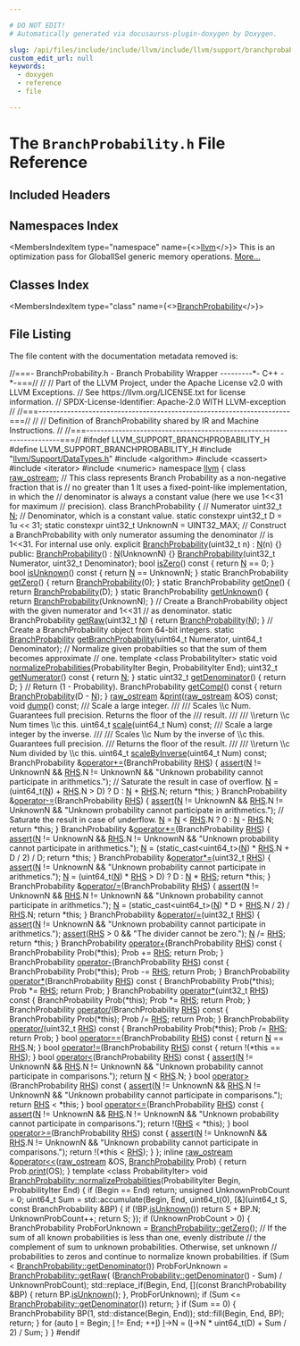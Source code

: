 ```yaml
---

# DO NOT EDIT!
# Automatically generated via docusaurus-plugin-doxygen by Doxygen.

slug: /api/files/include/include/llvm/include/llvm/support/branchprobability-h
custom_edit_url: null
keywords:
  - doxygen
  - reference
  - file

---
```





# The `BranchProbability.h` File Reference

<DoxygenPage pluginConfig={pluginConfig}>



## Included Headers

<IncludesList>
<IncludesListItem
  filePath="llvm/Support/DataTypes.h"
  permalink="/docs/api/files/include/include/llvm/include/llvm/support/datatypes-h"
  isLocal="true" />
<IncludesListItem
  filePath="algorithm"
  permalink=""
  isLocal="false" />
<IncludesListItem
  filePath="cassert"
  permalink=""
  isLocal="false" />
<IncludesListItem
  filePath="iterator"
  permalink=""
  isLocal="false" />
<IncludesListItem
  filePath="numeric"
  permalink=""
  isLocal="false" />
</IncludesList>

## Namespaces Index

<MembersIndex>

<MembersIndexItem
  type="namespace"
  name={<><a href="/docs/api/namespaces/llvm">llvm</a></>}>
This is an optimization pass for GlobalISel generic memory operations. <a href="/docs/api/namespaces/llvm/#details">More...</a>
</MembersIndexItem>

</MembersIndex>

## Classes Index

<MembersIndex>

<MembersIndexItem
  type="class"
  name={<><a href="/docs/api/classes/llvm/branchprobability">BranchProbability</a></>}>
</MembersIndexItem>

</MembersIndex>


## File Listing

The file content with the documentation metadata removed is:

<ProgramListing>

<Link id="l00001" /><CodeLine lineNumber="1"><span class="doxyHighlightComment">//===- BranchProbability.h - Branch Probability Wrapper ---------&#42;- C++ -&#42;-===//</span></CodeLine>
<Link id="l00002" /><CodeLine lineNumber="2"><span class="doxyHighlightComment">//</span></CodeLine>
<Link id="l00003" /><CodeLine lineNumber="3"><span class="doxyHighlightComment">// Part of the LLVM Project, under the Apache License v2.0 with LLVM Exceptions.</span></CodeLine>
<Link id="l00004" /><CodeLine lineNumber="4"><span class="doxyHighlightComment">// See https://llvm.org/LICENSE.txt for license information.</span></CodeLine>
<Link id="l00005" /><CodeLine lineNumber="5"><span class="doxyHighlightComment">// SPDX-License-Identifier: Apache-2.0 WITH LLVM-exception</span></CodeLine>
<Link id="l00006" /><CodeLine lineNumber="6"><span class="doxyHighlightComment">//</span></CodeLine>
<Link id="l00007" /><CodeLine lineNumber="7"><span class="doxyHighlightComment">//===----------------------------------------------------------------------===//</span></CodeLine>
<Link id="l00008" /><CodeLine lineNumber="8"><span class="doxyHighlightComment">//</span></CodeLine>
<Link id="l00009" /><CodeLine lineNumber="9"><span class="doxyHighlightComment">// Definition of BranchProbability shared by IR and Machine Instructions.</span></CodeLine>
<Link id="l00010" /><CodeLine lineNumber="10"><span class="doxyHighlightComment">//</span></CodeLine>
<Link id="l00011" /><CodeLine lineNumber="11"><span class="doxyHighlightComment">//===----------------------------------------------------------------------===//</span></CodeLine>
<Link id="l00012" /><CodeLine lineNumber="12"></CodeLine>
<Link id="l00013" /><CodeLine lineNumber="13"><span class="doxyHighlightPreprocessor">#ifndef LLVM&#95;SUPPORT&#95;BRANCHPROBABILITY&#95;H</span></CodeLine>
<Link id="l00014" /><CodeLine lineNumber="14"><span class="doxyHighlightPreprocessor">#define LLVM&#95;SUPPORT&#95;BRANCHPROBABILITY&#95;H</span></CodeLine>
<Link id="l00015" /><CodeLine lineNumber="15"></CodeLine>
<Link id="l00016" /><CodeLine lineNumber="16"><span class="doxyHighlightPreprocessor">#include &quot;<a href="/docs/api/files/include/include/llvm/include/llvm/support/datatypes-h">llvm/Support/DataTypes.h</a>&quot;</span></CodeLine>
<Link id="l00017" /><CodeLine lineNumber="17"><span class="doxyHighlightPreprocessor">#include &lt;algorithm&gt;</span></CodeLine>
<Link id="l00018" /><CodeLine lineNumber="18"><span class="doxyHighlightPreprocessor">#include &lt;cassert&gt;</span></CodeLine>
<Link id="l00019" /><CodeLine lineNumber="19"><span class="doxyHighlightPreprocessor">#include &lt;iterator&gt;</span></CodeLine>
<Link id="l00020" /><CodeLine lineNumber="20"><span class="doxyHighlightPreprocessor">#include &lt;numeric&gt;</span></CodeLine>
<Link id="l00021" /><CodeLine lineNumber="21"></CodeLine>
<Link id="l00022" /><CodeLine lineNumber="22"><span class="doxyHighlightKeyword">namespace </span><span class="doxyHighlight"><a href="/docs/api/namespaces/llvm">llvm</a> &#123;</span></CodeLine>
<Link id="l00023" /><CodeLine lineNumber="23"></CodeLine>
<Link id="l00024" /><CodeLine lineNumber="24"><span class="doxyHighlightKeyword">class </span><span class="doxyHighlight"><a href="/docs/api/classes/llvm/raw-ostream">raw&#95;ostream</a>;</span></CodeLine>
<Link id="l00025" /><CodeLine lineNumber="25"></CodeLine>
<Link id="l00026" /><CodeLine lineNumber="26"><span class="doxyHighlightComment">// This class represents Branch Probability as a non-negative fraction that is</span></CodeLine>
<Link id="l00027" /><CodeLine lineNumber="27"><span class="doxyHighlightComment">// no greater than 1 It uses a fixed-point-like implementation, in which the</span></CodeLine>
<Link id="l00028" /><CodeLine lineNumber="28"><span class="doxyHighlightComment">// denominator is always a constant value (here we use 1&lt;&lt;31 for maximum</span></CodeLine>
<Link id="l00029" /><CodeLine lineNumber="29"><span class="doxyHighlightComment">// precision).</span></CodeLine>
<Link id="l00030" /><CodeLine lineNumber="30" lineLink="/docs/api/classes/llvm/branchprobability"><span class="doxyHighlightKeyword">class </span><span class="doxyHighlight">BranchProbability &#123;</span></CodeLine>
<Link id="l00031" /><CodeLine lineNumber="31"><span class="doxyHighlight">  </span><span class="doxyHighlightComment">// Numerator</span></CodeLine>
<Link id="l00032" /><CodeLine lineNumber="32"><span class="doxyHighlight">  uint32&#95;t <a href="/docs/api/files/lib/lib/support/regcomp-c/#a0240ac851181b84ac374872dc5434ee4">N</a>;</span></CodeLine>
<Link id="l00033" /><CodeLine lineNumber="33"></CodeLine>
<Link id="l00034" /><CodeLine lineNumber="34"><span class="doxyHighlight">  </span><span class="doxyHighlightComment">// Denominator, which is a constant value.</span></CodeLine>
<Link id="l00035" /><CodeLine lineNumber="35"><span class="doxyHighlight">  </span><span class="doxyHighlightKeyword">static</span><span class="doxyHighlight"> </span><span class="doxyHighlightKeyword">constexpr</span><span class="doxyHighlight"> uint32&#95;t D = 1u &lt;&lt; 31;</span></CodeLine>
<Link id="l00036" /><CodeLine lineNumber="36"><span class="doxyHighlight">  </span><span class="doxyHighlightKeyword">static</span><span class="doxyHighlight"> </span><span class="doxyHighlightKeyword">constexpr</span><span class="doxyHighlight"> uint32&#95;t UnknownN = UINT32&#95;MAX;</span></CodeLine>
<Link id="l00037" /><CodeLine lineNumber="37"></CodeLine>
<Link id="l00038" /><CodeLine lineNumber="38"><span class="doxyHighlight">  </span><span class="doxyHighlightComment">// Construct a BranchProbability with only numerator assuming the denominator</span></CodeLine>
<Link id="l00039" /><CodeLine lineNumber="39"><span class="doxyHighlight">  </span><span class="doxyHighlightComment">// is 1&lt;&lt;31. For internal use only.</span></CodeLine>
<Link id="l00040" /><CodeLine lineNumber="40"><span class="doxyHighlight">  </span><span class="doxyHighlightKeyword">explicit</span><span class="doxyHighlight"> <a href="/docs/api/classes/llvm/branchprobability/#a9f95570835c021da093ddad5204192ca">BranchProbability</a>(uint32&#95;t n) : <a href="/docs/api/files/lib/lib/support/regcomp-c/#a0240ac851181b84ac374872dc5434ee4">N</a>(n) &#123;&#125;</span></CodeLine>
<Link id="l00041" /><CodeLine lineNumber="41"></CodeLine>
<Link id="l00042" /><CodeLine lineNumber="42"><span class="doxyHighlightKeyword">public</span><span class="doxyHighlight">:</span></CodeLine>
<Link id="l00043" /><CodeLine lineNumber="43" lineLink="/docs/api/classes/llvm/branchprobability/#a9f95570835c021da093ddad5204192ca"><span class="doxyHighlight">  <a href="/docs/api/classes/llvm/branchprobability/#a9f95570835c021da093ddad5204192ca">BranchProbability</a>() : <a href="/docs/api/files/lib/lib/support/regcomp-c/#a0240ac851181b84ac374872dc5434ee4">N</a>(UnknownN) &#123;&#125;</span></CodeLine>
<Link id="l00044" /><CodeLine lineNumber="44"><span class="doxyHighlight">  <a href="/docs/api/classes/llvm/branchprobability/#a9f95570835c021da093ddad5204192ca">BranchProbability</a>(uint32&#95;t Numerator, uint32&#95;t Denominator);</span></CodeLine>
<Link id="l00045" /><CodeLine lineNumber="45"></CodeLine>
<Link id="l00046" /><CodeLine lineNumber="46" lineLink="/docs/api/classes/llvm/branchprobability/#a6abbd0248d2ceaacdc70448659c0c2f4"><span class="doxyHighlight">  </span><span class="doxyHighlightKeywordType">bool</span><span class="doxyHighlight"> <a href="/docs/api/classes/llvm/branchprobability/#a6abbd0248d2ceaacdc70448659c0c2f4">isZero</a>()</span><span class="doxyHighlightKeyword"> const </span><span class="doxyHighlight">&#123; </span><span class="doxyHighlightKeywordFlow">return</span><span class="doxyHighlight"> <a href="/docs/api/files/lib/lib/support/regcomp-c/#a0240ac851181b84ac374872dc5434ee4">N</a> == 0; &#125;</span></CodeLine>
<Link id="l00047" /><CodeLine lineNumber="47" lineLink="/docs/api/classes/llvm/branchprobability/#a7f41716b68c197b7cd7582d7a66201a3"><span class="doxyHighlight">  </span><span class="doxyHighlightKeywordType">bool</span><span class="doxyHighlight"> <a href="/docs/api/classes/llvm/branchprobability/#a7f41716b68c197b7cd7582d7a66201a3">isUnknown</a>()</span><span class="doxyHighlightKeyword"> const </span><span class="doxyHighlight">&#123; </span><span class="doxyHighlightKeywordFlow">return</span><span class="doxyHighlight"> <a href="/docs/api/files/lib/lib/support/regcomp-c/#a0240ac851181b84ac374872dc5434ee4">N</a> == UnknownN; &#125;</span></CodeLine>
<Link id="l00048" /><CodeLine lineNumber="48"></CodeLine>
<Link id="l00049" /><CodeLine lineNumber="49" lineLink="/docs/api/classes/llvm/branchprobability/#afd00958cba7080048a84cccfcef55d71"><span class="doxyHighlight">  </span><span class="doxyHighlightKeyword">static</span><span class="doxyHighlight"> BranchProbability <a href="/docs/api/classes/llvm/branchprobability/#afd00958cba7080048a84cccfcef55d71">getZero</a>() &#123; </span><span class="doxyHighlightKeywordFlow">return</span><span class="doxyHighlight"> <a href="/docs/api/classes/llvm/branchprobability/#a9f95570835c021da093ddad5204192ca">BranchProbability</a>(0); &#125;</span></CodeLine>
<Link id="l00050" /><CodeLine lineNumber="50" lineLink="/docs/api/classes/llvm/branchprobability/#a56e1b2d1999aadf4c513caee1ce5275b"><span class="doxyHighlight">  </span><span class="doxyHighlightKeyword">static</span><span class="doxyHighlight"> BranchProbability <a href="/docs/api/classes/llvm/branchprobability/#a56e1b2d1999aadf4c513caee1ce5275b">getOne</a>() &#123; </span><span class="doxyHighlightKeywordFlow">return</span><span class="doxyHighlight"> <a href="/docs/api/classes/llvm/branchprobability/#a9f95570835c021da093ddad5204192ca">BranchProbability</a>(D); &#125;</span></CodeLine>
<Link id="l00051" /><CodeLine lineNumber="51" lineLink="/docs/api/classes/llvm/branchprobability/#a76e4454abb329dee28e8f525ddd1a210"><span class="doxyHighlight">  </span><span class="doxyHighlightKeyword">static</span><span class="doxyHighlight"> BranchProbability <a href="/docs/api/classes/llvm/branchprobability/#a76e4454abb329dee28e8f525ddd1a210">getUnknown</a>() &#123; </span><span class="doxyHighlightKeywordFlow">return</span><span class="doxyHighlight"> <a href="/docs/api/classes/llvm/branchprobability/#a9f95570835c021da093ddad5204192ca">BranchProbability</a>(UnknownN); &#125;</span></CodeLine>
<Link id="l00052" /><CodeLine lineNumber="52"><span class="doxyHighlight">  </span><span class="doxyHighlightComment">// Create a BranchProbability object with the given numerator and 1&lt;&lt;31</span></CodeLine>
<Link id="l00053" /><CodeLine lineNumber="53"><span class="doxyHighlight">  </span><span class="doxyHighlightComment">// as denominator.</span></CodeLine>
<Link id="l00054" /><CodeLine lineNumber="54" lineLink="/docs/api/classes/llvm/branchprobability/#a286629cb3167717b736d06f88c8f4817"><span class="doxyHighlight">  </span><span class="doxyHighlightKeyword">static</span><span class="doxyHighlight"> BranchProbability <a href="/docs/api/classes/llvm/branchprobability/#a286629cb3167717b736d06f88c8f4817">getRaw</a>(uint32&#95;t <a href="/docs/api/files/lib/lib/support/regcomp-c/#a0240ac851181b84ac374872dc5434ee4">N</a>) &#123; </span><span class="doxyHighlightKeywordFlow">return</span><span class="doxyHighlight"> <a href="/docs/api/classes/llvm/branchprobability/#a9f95570835c021da093ddad5204192ca">BranchProbability</a>(<a href="/docs/api/files/lib/lib/support/regcomp-c/#a0240ac851181b84ac374872dc5434ee4">N</a>); &#125;</span></CodeLine>
<Link id="l00055" /><CodeLine lineNumber="55"><span class="doxyHighlight">  </span><span class="doxyHighlightComment">// Create a BranchProbability object from 64-bit integers.</span></CodeLine>
<Link id="l00056" /><CodeLine lineNumber="56"><span class="doxyHighlight">  </span><span class="doxyHighlightKeyword">static</span><span class="doxyHighlight"> <a href="/docs/api/classes/llvm/branchprobability">BranchProbability</a> <a href="/docs/api/classes/llvm/branchprobability/#a0333345669e75a54c7de3d5fe0f6e746">getBranchProbability</a>(uint64&#95;t Numerator,</span></CodeLine>
<Link id="l00057" /><CodeLine lineNumber="57"><span class="doxyHighlight">                                                uint64&#95;t Denominator);</span></CodeLine>
<Link id="l00058" /><CodeLine lineNumber="58"></CodeLine>
<Link id="l00059" /><CodeLine lineNumber="59"><span class="doxyHighlight">  </span><span class="doxyHighlightComment">// Normalize given probabilties so that the sum of them becomes approximate</span></CodeLine>
<Link id="l00060" /><CodeLine lineNumber="60"><span class="doxyHighlight">  </span><span class="doxyHighlightComment">// one.</span></CodeLine>
<Link id="l00061" /><CodeLine lineNumber="61"><span class="doxyHighlight">  </span><span class="doxyHighlightKeyword">template</span><span class="doxyHighlight"> &lt;</span><span class="doxyHighlightKeyword">class</span><span class="doxyHighlight"> ProbabilityIter&gt;</span></CodeLine>
<Link id="l00062" /><CodeLine lineNumber="62"><span class="doxyHighlight">  </span><span class="doxyHighlightKeyword">static</span><span class="doxyHighlight"> </span><span class="doxyHighlightKeywordType">void</span><span class="doxyHighlight"> <a href="/docs/api/classes/llvm/branchprobability/#afff2bab6bb7f206bbacad5dd589a6186">normalizeProbabilities</a>(ProbabilityIter Begin,</span></CodeLine>
<Link id="l00063" /><CodeLine lineNumber="63"><span class="doxyHighlight">                                     ProbabilityIter End);</span></CodeLine>
<Link id="l00064" /><CodeLine lineNumber="64"></CodeLine>
<Link id="l00065" /><CodeLine lineNumber="65" lineLink="/docs/api/classes/llvm/branchprobability/#a7be5759bf75c903d1695fa97eca6f139"><span class="doxyHighlight">  uint32&#95;t <a href="/docs/api/classes/llvm/branchprobability/#a7be5759bf75c903d1695fa97eca6f139">getNumerator</a>()</span><span class="doxyHighlightKeyword"> const </span><span class="doxyHighlight">&#123; </span><span class="doxyHighlightKeywordFlow">return</span><span class="doxyHighlight"> <a href="/docs/api/files/lib/lib/support/regcomp-c/#a0240ac851181b84ac374872dc5434ee4">N</a>; &#125;</span></CodeLine>
<Link id="l00066" /><CodeLine lineNumber="66" lineLink="/docs/api/classes/llvm/branchprobability/#a19c752227e02f7cb26fb47fdb36dc349"><span class="doxyHighlight">  </span><span class="doxyHighlightKeyword">static</span><span class="doxyHighlight"> uint32&#95;t <a href="/docs/api/classes/llvm/branchprobability/#a19c752227e02f7cb26fb47fdb36dc349">getDenominator</a>() &#123; </span><span class="doxyHighlightKeywordFlow">return</span><span class="doxyHighlight"> D; &#125;</span></CodeLine>
<Link id="l00067" /><CodeLine lineNumber="67"></CodeLine>
<Link id="l00068" /><CodeLine lineNumber="68"><span class="doxyHighlight">  </span><span class="doxyHighlightComment">// Return (1 - Probability).</span></CodeLine>
<Link id="l00069" /><CodeLine lineNumber="69" lineLink="/docs/api/classes/llvm/branchprobability/#aaee6034264d5d0782e5d1489360730d9"><span class="doxyHighlight">  BranchProbability <a href="/docs/api/classes/llvm/branchprobability/#aaee6034264d5d0782e5d1489360730d9">getCompl</a>()</span><span class="doxyHighlightKeyword"> const </span><span class="doxyHighlight">&#123; </span><span class="doxyHighlightKeywordFlow">return</span><span class="doxyHighlight"> <a href="/docs/api/classes/llvm/branchprobability/#a9f95570835c021da093ddad5204192ca">BranchProbability</a>(D - <a href="/docs/api/files/lib/lib/support/regcomp-c/#a0240ac851181b84ac374872dc5434ee4">N</a>); &#125;</span></CodeLine>
<Link id="l00070" /><CodeLine lineNumber="70"></CodeLine>
<Link id="l00071" /><CodeLine lineNumber="71"><span class="doxyHighlight">  <a href="/docs/api/classes/llvm/raw-ostream">raw&#95;ostream</a> &amp;<a href="/docs/api/classes/llvm/branchprobability/#a573e850da9a3c2a2ee7ef1224ad717c2">print</a>(<a href="/docs/api/classes/llvm/raw-ostream">raw&#95;ostream</a> &amp;OS) </span><span class="doxyHighlightKeyword">const</span><span class="doxyHighlight">;</span></CodeLine>
<Link id="l00072" /><CodeLine lineNumber="72"></CodeLine>
<Link id="l00073" /><CodeLine lineNumber="73"><span class="doxyHighlight">  </span><span class="doxyHighlightKeywordType">void</span><span class="doxyHighlight"> <a href="/docs/api/classes/llvm/branchprobability/#a00519c57242e5e3b84f82ffc21c7f75a">dump</a>() </span><span class="doxyHighlightKeyword">const</span><span class="doxyHighlight">;</span></CodeLine>
<Link id="l00074" /><CodeLine lineNumber="74"></CodeLine>
<Link id="l00075" /><CodeLine lineNumber="75"><span class="doxyHighlightComment">  /// Scale a large integer.</span></CodeLine>
<Link id="l00076" /><CodeLine lineNumber="76"><span class="doxyHighlightComment">  ///</span></CodeLine>
<Link id="l00077" /><CodeLine lineNumber="77"><span class="doxyHighlightComment">  /// Scales \\c Num.  Guarantees full precision.  Returns the floor of the</span></CodeLine>
<Link id="l00078" /><CodeLine lineNumber="78"><span class="doxyHighlightComment">  /// result.</span></CodeLine>
<Link id="l00079" /><CodeLine lineNumber="79"><span class="doxyHighlightComment">  ///</span></CodeLine>
<Link id="l00080" /><CodeLine lineNumber="80"><span class="doxyHighlightComment">  /// \\return \\c Num times \\c this.</span></CodeLine>
<Link id="l00081" /><CodeLine lineNumber="81"><span class="doxyHighlight">  uint64&#95;t <a href="/docs/api/classes/llvm/branchprobability/#a9ccfc22b308af94572ad6843ecc21055">scale</a>(uint64&#95;t Num) </span><span class="doxyHighlightKeyword">const</span><span class="doxyHighlight">;</span></CodeLine>
<Link id="l00082" /><CodeLine lineNumber="82"></CodeLine>
<Link id="l00083" /><CodeLine lineNumber="83"><span class="doxyHighlightComment">  /// Scale a large integer by the inverse.</span></CodeLine>
<Link id="l00084" /><CodeLine lineNumber="84"><span class="doxyHighlightComment">  ///</span></CodeLine>
<Link id="l00085" /><CodeLine lineNumber="85"><span class="doxyHighlightComment">  /// Scales \\c Num by the inverse of \\c this.  Guarantees full precision.</span></CodeLine>
<Link id="l00086" /><CodeLine lineNumber="86"><span class="doxyHighlightComment">  /// Returns the floor of the result.</span></CodeLine>
<Link id="l00087" /><CodeLine lineNumber="87"><span class="doxyHighlightComment">  ///</span></CodeLine>
<Link id="l00088" /><CodeLine lineNumber="88"><span class="doxyHighlightComment">  /// \\return \\c Num divided by \\c this.</span></CodeLine>
<Link id="l00089" /><CodeLine lineNumber="89"><span class="doxyHighlight">  uint64&#95;t <a href="/docs/api/classes/llvm/branchprobability/#a654bfa34e440912fecad8a6bd989d992">scaleByInverse</a>(uint64&#95;t Num) </span><span class="doxyHighlightKeyword">const</span><span class="doxyHighlight">;</span></CodeLine>
<Link id="l00090" /><CodeLine lineNumber="90"></CodeLine>
<Link id="l00091" /><CodeLine lineNumber="91" lineLink="/docs/api/classes/llvm/branchprobability/#ab6e1a82b39c103faeced84dc3de736f6"><span class="doxyHighlight">  BranchProbability &amp;<a href="/docs/api/classes/llvm/branchprobability/#ab6e1a82b39c103faeced84dc3de736f6">operator+=</a>(BranchProbability <a href="/docs/api/files/lib/lib/target/lib/target/x86/x86partialreduction-cpp/#a87b8bfbbe9d8f7146d7f20a5fb42efd0">RHS</a>) &#123;</span></CodeLine>
<Link id="l00092" /><CodeLine lineNumber="92"><span class="doxyHighlight">    <a href="/docs/api/files/lib/lib/target/lib/target/amdgpu/silowercontrolflow-cpp/#a4868c5d81c5ccc98c47aeab6244346a0">assert</a>(<a href="/docs/api/files/lib/lib/support/regcomp-c/#a0240ac851181b84ac374872dc5434ee4">N</a> != UnknownN &amp;&amp; <a href="/docs/api/files/lib/lib/target/lib/target/x86/x86partialreduction-cpp/#a87b8bfbbe9d8f7146d7f20a5fb42efd0">RHS</a>.N != UnknownN &amp;&amp;</span></CodeLine>
<Link id="l00093" /><CodeLine lineNumber="93"><span class="doxyHighlight">           </span><span class="doxyHighlightStringLiteral">&quot;Unknown probability cannot participate in arithmetics.&quot;</span><span class="doxyHighlight">);</span></CodeLine>
<Link id="l00094" /><CodeLine lineNumber="94"><span class="doxyHighlight">    </span><span class="doxyHighlightComment">// Saturate the result in case of overflow.</span></CodeLine>
<Link id="l00095" /><CodeLine lineNumber="95"><span class="doxyHighlight">    <a href="/docs/api/files/lib/lib/support/regcomp-c/#a0240ac851181b84ac374872dc5434ee4">N</a> = (uint64&#95;t(<a href="/docs/api/files/lib/lib/support/regcomp-c/#a0240ac851181b84ac374872dc5434ee4">N</a>) + <a href="/docs/api/files/lib/lib/target/lib/target/x86/x86partialreduction-cpp/#a87b8bfbbe9d8f7146d7f20a5fb42efd0">RHS</a>.N &gt; D) ? D : <a href="/docs/api/files/lib/lib/support/regcomp-c/#a0240ac851181b84ac374872dc5434ee4">N</a> + <a href="/docs/api/files/lib/lib/target/lib/target/x86/x86partialreduction-cpp/#a87b8bfbbe9d8f7146d7f20a5fb42efd0">RHS</a>.N;</span></CodeLine>
<Link id="l00096" /><CodeLine lineNumber="96"><span class="doxyHighlight">    </span><span class="doxyHighlightKeywordFlow">return</span><span class="doxyHighlight"> &#42;</span><span class="doxyHighlightKeyword">this</span><span class="doxyHighlight">;</span></CodeLine>
<Link id="l00097" /><CodeLine lineNumber="97"><span class="doxyHighlight">  &#125;</span></CodeLine>
<Link id="l00098" /><CodeLine lineNumber="98"></CodeLine>
<Link id="l00099" /><CodeLine lineNumber="99" lineLink="/docs/api/classes/llvm/branchprobability/#a1463e0c8643f481d2c8158c0ace96cdf"><span class="doxyHighlight">  BranchProbability &amp;<a href="/docs/api/classes/llvm/branchprobability/#a1463e0c8643f481d2c8158c0ace96cdf">operator-=</a>(BranchProbability <a href="/docs/api/files/lib/lib/target/lib/target/x86/x86partialreduction-cpp/#a87b8bfbbe9d8f7146d7f20a5fb42efd0">RHS</a>) &#123;</span></CodeLine>
<Link id="l00100" /><CodeLine lineNumber="100"><span class="doxyHighlight">    <a href="/docs/api/files/lib/lib/target/lib/target/amdgpu/silowercontrolflow-cpp/#a4868c5d81c5ccc98c47aeab6244346a0">assert</a>(<a href="/docs/api/files/lib/lib/support/regcomp-c/#a0240ac851181b84ac374872dc5434ee4">N</a> != UnknownN &amp;&amp; <a href="/docs/api/files/lib/lib/target/lib/target/x86/x86partialreduction-cpp/#a87b8bfbbe9d8f7146d7f20a5fb42efd0">RHS</a>.N != UnknownN &amp;&amp;</span></CodeLine>
<Link id="l00101" /><CodeLine lineNumber="101"><span class="doxyHighlight">           </span><span class="doxyHighlightStringLiteral">&quot;Unknown probability cannot participate in arithmetics.&quot;</span><span class="doxyHighlight">);</span></CodeLine>
<Link id="l00102" /><CodeLine lineNumber="102"><span class="doxyHighlight">    </span><span class="doxyHighlightComment">// Saturate the result in case of underflow.</span></CodeLine>
<Link id="l00103" /><CodeLine lineNumber="103"><span class="doxyHighlight">    <a href="/docs/api/files/lib/lib/support/regcomp-c/#a0240ac851181b84ac374872dc5434ee4">N</a> = <a href="/docs/api/files/lib/lib/support/regcomp-c/#a0240ac851181b84ac374872dc5434ee4">N</a> &lt; <a href="/docs/api/files/lib/lib/target/lib/target/x86/x86partialreduction-cpp/#a87b8bfbbe9d8f7146d7f20a5fb42efd0">RHS</a>.N ? 0 : <a href="/docs/api/files/lib/lib/support/regcomp-c/#a0240ac851181b84ac374872dc5434ee4">N</a> - <a href="/docs/api/files/lib/lib/target/lib/target/x86/x86partialreduction-cpp/#a87b8bfbbe9d8f7146d7f20a5fb42efd0">RHS</a>.N;</span></CodeLine>
<Link id="l00104" /><CodeLine lineNumber="104"><span class="doxyHighlight">    </span><span class="doxyHighlightKeywordFlow">return</span><span class="doxyHighlight"> &#42;</span><span class="doxyHighlightKeyword">this</span><span class="doxyHighlight">;</span></CodeLine>
<Link id="l00105" /><CodeLine lineNumber="105"><span class="doxyHighlight">  &#125;</span></CodeLine>
<Link id="l00106" /><CodeLine lineNumber="106"></CodeLine>
<Link id="l00107" /><CodeLine lineNumber="107" lineLink="/docs/api/classes/llvm/branchprobability/#a5f8bee392d69abd18bac99867a570e8b"><span class="doxyHighlight">  BranchProbability &amp;<a href="/docs/api/classes/llvm/branchprobability/#a5f8bee392d69abd18bac99867a570e8b">operator&#42;=</a>(BranchProbability <a href="/docs/api/files/lib/lib/target/lib/target/x86/x86partialreduction-cpp/#a87b8bfbbe9d8f7146d7f20a5fb42efd0">RHS</a>) &#123;</span></CodeLine>
<Link id="l00108" /><CodeLine lineNumber="108"><span class="doxyHighlight">    <a href="/docs/api/files/lib/lib/target/lib/target/amdgpu/silowercontrolflow-cpp/#a4868c5d81c5ccc98c47aeab6244346a0">assert</a>(<a href="/docs/api/files/lib/lib/support/regcomp-c/#a0240ac851181b84ac374872dc5434ee4">N</a> != UnknownN &amp;&amp; <a href="/docs/api/files/lib/lib/target/lib/target/x86/x86partialreduction-cpp/#a87b8bfbbe9d8f7146d7f20a5fb42efd0">RHS</a>.N != UnknownN &amp;&amp;</span></CodeLine>
<Link id="l00109" /><CodeLine lineNumber="109"><span class="doxyHighlight">           </span><span class="doxyHighlightStringLiteral">&quot;Unknown probability cannot participate in arithmetics.&quot;</span><span class="doxyHighlight">);</span></CodeLine>
<Link id="l00110" /><CodeLine lineNumber="110"><span class="doxyHighlight">    <a href="/docs/api/files/lib/lib/support/regcomp-c/#a0240ac851181b84ac374872dc5434ee4">N</a> = (</span><span class="doxyHighlightKeyword">static&#95;cast&lt;</span><span class="doxyHighlight">uint64&#95;t</span><span class="doxyHighlightKeyword">&gt;</span><span class="doxyHighlight">(<a href="/docs/api/files/lib/lib/support/regcomp-c/#a0240ac851181b84ac374872dc5434ee4">N</a>) &#42; <a href="/docs/api/files/lib/lib/target/lib/target/x86/x86partialreduction-cpp/#a87b8bfbbe9d8f7146d7f20a5fb42efd0">RHS</a>.N + D / 2) / D;</span></CodeLine>
<Link id="l00111" /><CodeLine lineNumber="111"><span class="doxyHighlight">    </span><span class="doxyHighlightKeywordFlow">return</span><span class="doxyHighlight"> &#42;</span><span class="doxyHighlightKeyword">this</span><span class="doxyHighlight">;</span></CodeLine>
<Link id="l00112" /><CodeLine lineNumber="112"><span class="doxyHighlight">  &#125;</span></CodeLine>
<Link id="l00113" /><CodeLine lineNumber="113"></CodeLine>
<Link id="l00114" /><CodeLine lineNumber="114" lineLink="/docs/api/classes/llvm/branchprobability/#aa60ef7cf50b201231701c122be931c67"><span class="doxyHighlight">  BranchProbability &amp;<a href="/docs/api/classes/llvm/branchprobability/#aa60ef7cf50b201231701c122be931c67">operator&#42;=</a>(uint32&#95;t <a href="/docs/api/files/lib/lib/target/lib/target/x86/x86partialreduction-cpp/#a87b8bfbbe9d8f7146d7f20a5fb42efd0">RHS</a>) &#123;</span></CodeLine>
<Link id="l00115" /><CodeLine lineNumber="115"><span class="doxyHighlight">    <a href="/docs/api/files/lib/lib/target/lib/target/amdgpu/silowercontrolflow-cpp/#a4868c5d81c5ccc98c47aeab6244346a0">assert</a>(<a href="/docs/api/files/lib/lib/support/regcomp-c/#a0240ac851181b84ac374872dc5434ee4">N</a> != UnknownN &amp;&amp;</span></CodeLine>
<Link id="l00116" /><CodeLine lineNumber="116"><span class="doxyHighlight">           </span><span class="doxyHighlightStringLiteral">&quot;Unknown probability cannot participate in arithmetics.&quot;</span><span class="doxyHighlight">);</span></CodeLine>
<Link id="l00117" /><CodeLine lineNumber="117"><span class="doxyHighlight">    <a href="/docs/api/files/lib/lib/support/regcomp-c/#a0240ac851181b84ac374872dc5434ee4">N</a> = (uint64&#95;t(<a href="/docs/api/files/lib/lib/support/regcomp-c/#a0240ac851181b84ac374872dc5434ee4">N</a>) &#42; <a href="/docs/api/files/lib/lib/target/lib/target/x86/x86partialreduction-cpp/#a87b8bfbbe9d8f7146d7f20a5fb42efd0">RHS</a> &gt; D) ? D : <a href="/docs/api/files/lib/lib/support/regcomp-c/#a0240ac851181b84ac374872dc5434ee4">N</a> &#42; <a href="/docs/api/files/lib/lib/target/lib/target/x86/x86partialreduction-cpp/#a87b8bfbbe9d8f7146d7f20a5fb42efd0">RHS</a>;</span></CodeLine>
<Link id="l00118" /><CodeLine lineNumber="118"><span class="doxyHighlight">    </span><span class="doxyHighlightKeywordFlow">return</span><span class="doxyHighlight"> &#42;</span><span class="doxyHighlightKeyword">this</span><span class="doxyHighlight">;</span></CodeLine>
<Link id="l00119" /><CodeLine lineNumber="119"><span class="doxyHighlight">  &#125;</span></CodeLine>
<Link id="l00120" /><CodeLine lineNumber="120"></CodeLine>
<Link id="l00121" /><CodeLine lineNumber="121" lineLink="/docs/api/classes/llvm/branchprobability/#a418a83ffa9c17348865fbefa264f88d4"><span class="doxyHighlight">  BranchProbability &amp;<a href="/docs/api/classes/llvm/branchprobability/#a418a83ffa9c17348865fbefa264f88d4">operator/=</a>(BranchProbability <a href="/docs/api/files/lib/lib/target/lib/target/x86/x86partialreduction-cpp/#a87b8bfbbe9d8f7146d7f20a5fb42efd0">RHS</a>) &#123;</span></CodeLine>
<Link id="l00122" /><CodeLine lineNumber="122"><span class="doxyHighlight">    <a href="/docs/api/files/lib/lib/target/lib/target/amdgpu/silowercontrolflow-cpp/#a4868c5d81c5ccc98c47aeab6244346a0">assert</a>(<a href="/docs/api/files/lib/lib/support/regcomp-c/#a0240ac851181b84ac374872dc5434ee4">N</a> != UnknownN &amp;&amp; <a href="/docs/api/files/lib/lib/target/lib/target/x86/x86partialreduction-cpp/#a87b8bfbbe9d8f7146d7f20a5fb42efd0">RHS</a>.N != UnknownN &amp;&amp;</span></CodeLine>
<Link id="l00123" /><CodeLine lineNumber="123"><span class="doxyHighlight">           </span><span class="doxyHighlightStringLiteral">&quot;Unknown probability cannot participate in arithmetics.&quot;</span><span class="doxyHighlight">);</span></CodeLine>
<Link id="l00124" /><CodeLine lineNumber="124"><span class="doxyHighlight">    <a href="/docs/api/files/lib/lib/support/regcomp-c/#a0240ac851181b84ac374872dc5434ee4">N</a> = (</span><span class="doxyHighlightKeyword">static&#95;cast&lt;</span><span class="doxyHighlight">uint64&#95;t</span><span class="doxyHighlightKeyword">&gt;</span><span class="doxyHighlight">(<a href="/docs/api/files/lib/lib/support/regcomp-c/#a0240ac851181b84ac374872dc5434ee4">N</a>) &#42; D + <a href="/docs/api/files/lib/lib/target/lib/target/x86/x86partialreduction-cpp/#a87b8bfbbe9d8f7146d7f20a5fb42efd0">RHS</a>.N / 2) / <a href="/docs/api/files/lib/lib/target/lib/target/x86/x86partialreduction-cpp/#a87b8bfbbe9d8f7146d7f20a5fb42efd0">RHS</a>.N;</span></CodeLine>
<Link id="l00125" /><CodeLine lineNumber="125"><span class="doxyHighlight">    </span><span class="doxyHighlightKeywordFlow">return</span><span class="doxyHighlight"> &#42;</span><span class="doxyHighlightKeyword">this</span><span class="doxyHighlight">;</span></CodeLine>
<Link id="l00126" /><CodeLine lineNumber="126"><span class="doxyHighlight">  &#125;</span></CodeLine>
<Link id="l00127" /><CodeLine lineNumber="127"></CodeLine>
<Link id="l00128" /><CodeLine lineNumber="128" lineLink="/docs/api/classes/llvm/branchprobability/#ae7e5a3c5d18658a1e4397593678a2ec6"><span class="doxyHighlight">  BranchProbability &amp;<a href="/docs/api/classes/llvm/branchprobability/#ae7e5a3c5d18658a1e4397593678a2ec6">operator/=</a>(uint32&#95;t <a href="/docs/api/files/lib/lib/target/lib/target/x86/x86partialreduction-cpp/#a87b8bfbbe9d8f7146d7f20a5fb42efd0">RHS</a>) &#123;</span></CodeLine>
<Link id="l00129" /><CodeLine lineNumber="129"><span class="doxyHighlight">    <a href="/docs/api/files/lib/lib/target/lib/target/amdgpu/silowercontrolflow-cpp/#a4868c5d81c5ccc98c47aeab6244346a0">assert</a>(<a href="/docs/api/files/lib/lib/support/regcomp-c/#a0240ac851181b84ac374872dc5434ee4">N</a> != UnknownN &amp;&amp;</span></CodeLine>
<Link id="l00130" /><CodeLine lineNumber="130"><span class="doxyHighlight">           </span><span class="doxyHighlightStringLiteral">&quot;Unknown probability cannot participate in arithmetics.&quot;</span><span class="doxyHighlight">);</span></CodeLine>
<Link id="l00131" /><CodeLine lineNumber="131"><span class="doxyHighlight">    <a href="/docs/api/files/lib/lib/target/lib/target/amdgpu/silowercontrolflow-cpp/#a4868c5d81c5ccc98c47aeab6244346a0">assert</a>(<a href="/docs/api/files/lib/lib/target/lib/target/x86/x86partialreduction-cpp/#a87b8bfbbe9d8f7146d7f20a5fb42efd0">RHS</a> &gt; 0 &amp;&amp; </span><span class="doxyHighlightStringLiteral">&quot;The divider cannot be zero.&quot;</span><span class="doxyHighlight">);</span></CodeLine>
<Link id="l00132" /><CodeLine lineNumber="132"><span class="doxyHighlight">    <a href="/docs/api/files/lib/lib/support/regcomp-c/#a0240ac851181b84ac374872dc5434ee4">N</a> /= <a href="/docs/api/files/lib/lib/target/lib/target/x86/x86partialreduction-cpp/#a87b8bfbbe9d8f7146d7f20a5fb42efd0">RHS</a>;</span></CodeLine>
<Link id="l00133" /><CodeLine lineNumber="133"><span class="doxyHighlight">    </span><span class="doxyHighlightKeywordFlow">return</span><span class="doxyHighlight"> &#42;</span><span class="doxyHighlightKeyword">this</span><span class="doxyHighlight">;</span></CodeLine>
<Link id="l00134" /><CodeLine lineNumber="134"><span class="doxyHighlight">  &#125;</span></CodeLine>
<Link id="l00135" /><CodeLine lineNumber="135"></CodeLine>
<Link id="l00136" /><CodeLine lineNumber="136" lineLink="/docs/api/classes/llvm/branchprobability/#aa0ce378239ac7fd9f63685f17cf52b82"><span class="doxyHighlight">  BranchProbability <a href="/docs/api/classes/llvm/branchprobability/#aa0ce378239ac7fd9f63685f17cf52b82">operator+</a>(BranchProbability <a href="/docs/api/files/lib/lib/target/lib/target/x86/x86partialreduction-cpp/#a87b8bfbbe9d8f7146d7f20a5fb42efd0">RHS</a>)</span><span class="doxyHighlightKeyword"> const </span><span class="doxyHighlight">&#123;</span></CodeLine>
<Link id="l00137" /><CodeLine lineNumber="137"><span class="doxyHighlight">    BranchProbability Prob(&#42;</span><span class="doxyHighlightKeyword">this</span><span class="doxyHighlight">);</span></CodeLine>
<Link id="l00138" /><CodeLine lineNumber="138"><span class="doxyHighlight">    Prob += <a href="/docs/api/files/lib/lib/target/lib/target/x86/x86partialreduction-cpp/#a87b8bfbbe9d8f7146d7f20a5fb42efd0">RHS</a>;</span></CodeLine>
<Link id="l00139" /><CodeLine lineNumber="139"><span class="doxyHighlight">    </span><span class="doxyHighlightKeywordFlow">return</span><span class="doxyHighlight"> Prob;</span></CodeLine>
<Link id="l00140" /><CodeLine lineNumber="140"><span class="doxyHighlight">  &#125;</span></CodeLine>
<Link id="l00141" /><CodeLine lineNumber="141"></CodeLine>
<Link id="l00142" /><CodeLine lineNumber="142" lineLink="/docs/api/classes/llvm/branchprobability/#a0886e38c8a6690d5a2de6f159343852d"><span class="doxyHighlight">  BranchProbability <a href="/docs/api/classes/llvm/branchprobability/#a0886e38c8a6690d5a2de6f159343852d">operator-</a>(BranchProbability <a href="/docs/api/files/lib/lib/target/lib/target/x86/x86partialreduction-cpp/#a87b8bfbbe9d8f7146d7f20a5fb42efd0">RHS</a>)</span><span class="doxyHighlightKeyword"> const </span><span class="doxyHighlight">&#123;</span></CodeLine>
<Link id="l00143" /><CodeLine lineNumber="143"><span class="doxyHighlight">    BranchProbability Prob(&#42;</span><span class="doxyHighlightKeyword">this</span><span class="doxyHighlight">);</span></CodeLine>
<Link id="l00144" /><CodeLine lineNumber="144"><span class="doxyHighlight">    Prob -= <a href="/docs/api/files/lib/lib/target/lib/target/x86/x86partialreduction-cpp/#a87b8bfbbe9d8f7146d7f20a5fb42efd0">RHS</a>;</span></CodeLine>
<Link id="l00145" /><CodeLine lineNumber="145"><span class="doxyHighlight">    </span><span class="doxyHighlightKeywordFlow">return</span><span class="doxyHighlight"> Prob;</span></CodeLine>
<Link id="l00146" /><CodeLine lineNumber="146"><span class="doxyHighlight">  &#125;</span></CodeLine>
<Link id="l00147" /><CodeLine lineNumber="147"></CodeLine>
<Link id="l00148" /><CodeLine lineNumber="148" lineLink="/docs/api/classes/llvm/branchprobability/#a6c947fb78e9cb68aa336687539c59693"><span class="doxyHighlight">  BranchProbability <a href="/docs/api/classes/llvm/branchprobability/#a6c947fb78e9cb68aa336687539c59693">operator&#42;</a>(BranchProbability <a href="/docs/api/files/lib/lib/target/lib/target/x86/x86partialreduction-cpp/#a87b8bfbbe9d8f7146d7f20a5fb42efd0">RHS</a>)</span><span class="doxyHighlightKeyword"> const </span><span class="doxyHighlight">&#123;</span></CodeLine>
<Link id="l00149" /><CodeLine lineNumber="149"><span class="doxyHighlight">    BranchProbability Prob(&#42;</span><span class="doxyHighlightKeyword">this</span><span class="doxyHighlight">);</span></CodeLine>
<Link id="l00150" /><CodeLine lineNumber="150"><span class="doxyHighlight">    Prob &#42;= <a href="/docs/api/files/lib/lib/target/lib/target/x86/x86partialreduction-cpp/#a87b8bfbbe9d8f7146d7f20a5fb42efd0">RHS</a>;</span></CodeLine>
<Link id="l00151" /><CodeLine lineNumber="151"><span class="doxyHighlight">    </span><span class="doxyHighlightKeywordFlow">return</span><span class="doxyHighlight"> Prob;</span></CodeLine>
<Link id="l00152" /><CodeLine lineNumber="152"><span class="doxyHighlight">  &#125;</span></CodeLine>
<Link id="l00153" /><CodeLine lineNumber="153"></CodeLine>
<Link id="l00154" /><CodeLine lineNumber="154" lineLink="/docs/api/classes/llvm/branchprobability/#aa5f7013d2799166f50f8b18b50513620"><span class="doxyHighlight">  BranchProbability <a href="/docs/api/classes/llvm/branchprobability/#aa5f7013d2799166f50f8b18b50513620">operator&#42;</a>(uint32&#95;t <a href="/docs/api/files/lib/lib/target/lib/target/x86/x86partialreduction-cpp/#a87b8bfbbe9d8f7146d7f20a5fb42efd0">RHS</a>)</span><span class="doxyHighlightKeyword"> const </span><span class="doxyHighlight">&#123;</span></CodeLine>
<Link id="l00155" /><CodeLine lineNumber="155"><span class="doxyHighlight">    BranchProbability Prob(&#42;</span><span class="doxyHighlightKeyword">this</span><span class="doxyHighlight">);</span></CodeLine>
<Link id="l00156" /><CodeLine lineNumber="156"><span class="doxyHighlight">    Prob &#42;= <a href="/docs/api/files/lib/lib/target/lib/target/x86/x86partialreduction-cpp/#a87b8bfbbe9d8f7146d7f20a5fb42efd0">RHS</a>;</span></CodeLine>
<Link id="l00157" /><CodeLine lineNumber="157"><span class="doxyHighlight">    </span><span class="doxyHighlightKeywordFlow">return</span><span class="doxyHighlight"> Prob;</span></CodeLine>
<Link id="l00158" /><CodeLine lineNumber="158"><span class="doxyHighlight">  &#125;</span></CodeLine>
<Link id="l00159" /><CodeLine lineNumber="159"></CodeLine>
<Link id="l00160" /><CodeLine lineNumber="160" lineLink="/docs/api/classes/llvm/branchprobability/#a788cb824f3e8b80d54f2a4a97a5c4df9"><span class="doxyHighlight">  BranchProbability <a href="/docs/api/classes/llvm/branchprobability/#a788cb824f3e8b80d54f2a4a97a5c4df9">operator/</a>(BranchProbability <a href="/docs/api/files/lib/lib/target/lib/target/x86/x86partialreduction-cpp/#a87b8bfbbe9d8f7146d7f20a5fb42efd0">RHS</a>)</span><span class="doxyHighlightKeyword"> const </span><span class="doxyHighlight">&#123;</span></CodeLine>
<Link id="l00161" /><CodeLine lineNumber="161"><span class="doxyHighlight">    BranchProbability Prob(&#42;</span><span class="doxyHighlightKeyword">this</span><span class="doxyHighlight">);</span></CodeLine>
<Link id="l00162" /><CodeLine lineNumber="162"><span class="doxyHighlight">    Prob /= <a href="/docs/api/files/lib/lib/target/lib/target/x86/x86partialreduction-cpp/#a87b8bfbbe9d8f7146d7f20a5fb42efd0">RHS</a>;</span></CodeLine>
<Link id="l00163" /><CodeLine lineNumber="163"><span class="doxyHighlight">    </span><span class="doxyHighlightKeywordFlow">return</span><span class="doxyHighlight"> Prob;</span></CodeLine>
<Link id="l00164" /><CodeLine lineNumber="164"><span class="doxyHighlight">  &#125;</span></CodeLine>
<Link id="l00165" /><CodeLine lineNumber="165"></CodeLine>
<Link id="l00166" /><CodeLine lineNumber="166" lineLink="/docs/api/classes/llvm/branchprobability/#a3b0d93a6bf572d467c79e3c4d26a63af"><span class="doxyHighlight">  BranchProbability <a href="/docs/api/classes/llvm/branchprobability/#a3b0d93a6bf572d467c79e3c4d26a63af">operator/</a>(uint32&#95;t <a href="/docs/api/files/lib/lib/target/lib/target/x86/x86partialreduction-cpp/#a87b8bfbbe9d8f7146d7f20a5fb42efd0">RHS</a>)</span><span class="doxyHighlightKeyword"> const </span><span class="doxyHighlight">&#123;</span></CodeLine>
<Link id="l00167" /><CodeLine lineNumber="167"><span class="doxyHighlight">    BranchProbability Prob(&#42;</span><span class="doxyHighlightKeyword">this</span><span class="doxyHighlight">);</span></CodeLine>
<Link id="l00168" /><CodeLine lineNumber="168"><span class="doxyHighlight">    Prob /= <a href="/docs/api/files/lib/lib/target/lib/target/x86/x86partialreduction-cpp/#a87b8bfbbe9d8f7146d7f20a5fb42efd0">RHS</a>;</span></CodeLine>
<Link id="l00169" /><CodeLine lineNumber="169"><span class="doxyHighlight">    </span><span class="doxyHighlightKeywordFlow">return</span><span class="doxyHighlight"> Prob;</span></CodeLine>
<Link id="l00170" /><CodeLine lineNumber="170"><span class="doxyHighlight">  &#125;</span></CodeLine>
<Link id="l00171" /><CodeLine lineNumber="171"></CodeLine>
<Link id="l00172" /><CodeLine lineNumber="172" lineLink="/docs/api/classes/llvm/branchprobability/#a307ce06b3e2e77cdb2698675c80ffd77"><span class="doxyHighlight">  </span><span class="doxyHighlightKeywordType">bool</span><span class="doxyHighlight"> <a href="/docs/api/classes/llvm/branchprobability/#a307ce06b3e2e77cdb2698675c80ffd77">operator==</a>(BranchProbability <a href="/docs/api/files/lib/lib/target/lib/target/x86/x86partialreduction-cpp/#a87b8bfbbe9d8f7146d7f20a5fb42efd0">RHS</a>)</span><span class="doxyHighlightKeyword"> const </span><span class="doxyHighlight">&#123; </span><span class="doxyHighlightKeywordFlow">return</span><span class="doxyHighlight"> <a href="/docs/api/files/lib/lib/support/regcomp-c/#a0240ac851181b84ac374872dc5434ee4">N</a> == <a href="/docs/api/files/lib/lib/target/lib/target/x86/x86partialreduction-cpp/#a87b8bfbbe9d8f7146d7f20a5fb42efd0">RHS</a>.N; &#125;</span></CodeLine>
<Link id="l00173" /><CodeLine lineNumber="173" lineLink="/docs/api/classes/llvm/branchprobability/#a208ee14727510bf3bcf09f73a076e645"><span class="doxyHighlight">  </span><span class="doxyHighlightKeywordType">bool</span><span class="doxyHighlight"> <a href="/docs/api/classes/llvm/branchprobability/#a208ee14727510bf3bcf09f73a076e645">operator!=</a>(BranchProbability <a href="/docs/api/files/lib/lib/target/lib/target/x86/x86partialreduction-cpp/#a87b8bfbbe9d8f7146d7f20a5fb42efd0">RHS</a>)</span><span class="doxyHighlightKeyword"> const </span><span class="doxyHighlight">&#123; </span><span class="doxyHighlightKeywordFlow">return</span><span class="doxyHighlight"> !(&#42;</span><span class="doxyHighlightKeyword">this</span><span class="doxyHighlight"> == <a href="/docs/api/files/lib/lib/target/lib/target/x86/x86partialreduction-cpp/#a87b8bfbbe9d8f7146d7f20a5fb42efd0">RHS</a>); &#125;</span></CodeLine>
<Link id="l00174" /><CodeLine lineNumber="174"></CodeLine>
<Link id="l00175" /><CodeLine lineNumber="175" lineLink="/docs/api/classes/llvm/branchprobability/#a1b580f734210a95178613b943f9bcc74"><span class="doxyHighlight">  </span><span class="doxyHighlightKeywordType">bool</span><span class="doxyHighlight"> <a href="/docs/api/classes/llvm/branchprobability/#a1b580f734210a95178613b943f9bcc74">operator&lt;</a>(BranchProbability <a href="/docs/api/files/lib/lib/target/lib/target/x86/x86partialreduction-cpp/#a87b8bfbbe9d8f7146d7f20a5fb42efd0">RHS</a>)</span><span class="doxyHighlightKeyword"> const </span><span class="doxyHighlight">&#123;</span></CodeLine>
<Link id="l00176" /><CodeLine lineNumber="176"><span class="doxyHighlight">    <a href="/docs/api/files/lib/lib/target/lib/target/amdgpu/silowercontrolflow-cpp/#a4868c5d81c5ccc98c47aeab6244346a0">assert</a>(<a href="/docs/api/files/lib/lib/support/regcomp-c/#a0240ac851181b84ac374872dc5434ee4">N</a> != UnknownN &amp;&amp; <a href="/docs/api/files/lib/lib/target/lib/target/x86/x86partialreduction-cpp/#a87b8bfbbe9d8f7146d7f20a5fb42efd0">RHS</a>.N != UnknownN &amp;&amp;</span></CodeLine>
<Link id="l00177" /><CodeLine lineNumber="177"><span class="doxyHighlight">           </span><span class="doxyHighlightStringLiteral">&quot;Unknown probability cannot participate in comparisons.&quot;</span><span class="doxyHighlight">);</span></CodeLine>
<Link id="l00178" /><CodeLine lineNumber="178"><span class="doxyHighlight">    </span><span class="doxyHighlightKeywordFlow">return</span><span class="doxyHighlight"> <a href="/docs/api/files/lib/lib/support/regcomp-c/#a0240ac851181b84ac374872dc5434ee4">N</a> &lt; <a href="/docs/api/files/lib/lib/target/lib/target/x86/x86partialreduction-cpp/#a87b8bfbbe9d8f7146d7f20a5fb42efd0">RHS</a>.N;</span></CodeLine>
<Link id="l00179" /><CodeLine lineNumber="179"><span class="doxyHighlight">  &#125;</span></CodeLine>
<Link id="l00180" /><CodeLine lineNumber="180"></CodeLine>
<Link id="l00181" /><CodeLine lineNumber="181" lineLink="/docs/api/classes/llvm/branchprobability/#aff558ac09c0ee9ad718ed7c1a36313f6"><span class="doxyHighlight">  </span><span class="doxyHighlightKeywordType">bool</span><span class="doxyHighlight"> <a href="/docs/api/classes/llvm/branchprobability/#aff558ac09c0ee9ad718ed7c1a36313f6">operator&gt;</a>(BranchProbability <a href="/docs/api/files/lib/lib/target/lib/target/x86/x86partialreduction-cpp/#a87b8bfbbe9d8f7146d7f20a5fb42efd0">RHS</a>)</span><span class="doxyHighlightKeyword"> const </span><span class="doxyHighlight">&#123;</span></CodeLine>
<Link id="l00182" /><CodeLine lineNumber="182"><span class="doxyHighlight">    <a href="/docs/api/files/lib/lib/target/lib/target/amdgpu/silowercontrolflow-cpp/#a4868c5d81c5ccc98c47aeab6244346a0">assert</a>(<a href="/docs/api/files/lib/lib/support/regcomp-c/#a0240ac851181b84ac374872dc5434ee4">N</a> != UnknownN &amp;&amp; <a href="/docs/api/files/lib/lib/target/lib/target/x86/x86partialreduction-cpp/#a87b8bfbbe9d8f7146d7f20a5fb42efd0">RHS</a>.N != UnknownN &amp;&amp;</span></CodeLine>
<Link id="l00183" /><CodeLine lineNumber="183"><span class="doxyHighlight">           </span><span class="doxyHighlightStringLiteral">&quot;Unknown probability cannot participate in comparisons.&quot;</span><span class="doxyHighlight">);</span></CodeLine>
<Link id="l00184" /><CodeLine lineNumber="184"><span class="doxyHighlight">    </span><span class="doxyHighlightKeywordFlow">return</span><span class="doxyHighlight"> <a href="/docs/api/files/lib/lib/target/lib/target/x86/x86partialreduction-cpp/#a87b8bfbbe9d8f7146d7f20a5fb42efd0">RHS</a> &lt; &#42;</span><span class="doxyHighlightKeyword">this</span><span class="doxyHighlight">;</span></CodeLine>
<Link id="l00185" /><CodeLine lineNumber="185"><span class="doxyHighlight">  &#125;</span></CodeLine>
<Link id="l00186" /><CodeLine lineNumber="186"></CodeLine>
<Link id="l00187" /><CodeLine lineNumber="187" lineLink="/docs/api/classes/llvm/branchprobability/#a5620d1179145f77dd486d2609af6f2ad"><span class="doxyHighlight">  </span><span class="doxyHighlightKeywordType">bool</span><span class="doxyHighlight"> <a href="/docs/api/classes/llvm/branchprobability/#a5620d1179145f77dd486d2609af6f2ad">operator&lt;=</a>(BranchProbability <a href="/docs/api/files/lib/lib/target/lib/target/x86/x86partialreduction-cpp/#a87b8bfbbe9d8f7146d7f20a5fb42efd0">RHS</a>)</span><span class="doxyHighlightKeyword"> const </span><span class="doxyHighlight">&#123;</span></CodeLine>
<Link id="l00188" /><CodeLine lineNumber="188"><span class="doxyHighlight">    <a href="/docs/api/files/lib/lib/target/lib/target/amdgpu/silowercontrolflow-cpp/#a4868c5d81c5ccc98c47aeab6244346a0">assert</a>(<a href="/docs/api/files/lib/lib/support/regcomp-c/#a0240ac851181b84ac374872dc5434ee4">N</a> != UnknownN &amp;&amp; <a href="/docs/api/files/lib/lib/target/lib/target/x86/x86partialreduction-cpp/#a87b8bfbbe9d8f7146d7f20a5fb42efd0">RHS</a>.N != UnknownN &amp;&amp;</span></CodeLine>
<Link id="l00189" /><CodeLine lineNumber="189"><span class="doxyHighlight">           </span><span class="doxyHighlightStringLiteral">&quot;Unknown probability cannot participate in comparisons.&quot;</span><span class="doxyHighlight">);</span></CodeLine>
<Link id="l00190" /><CodeLine lineNumber="190"><span class="doxyHighlight">    </span><span class="doxyHighlightKeywordFlow">return</span><span class="doxyHighlight"> !(<a href="/docs/api/files/lib/lib/target/lib/target/x86/x86partialreduction-cpp/#a87b8bfbbe9d8f7146d7f20a5fb42efd0">RHS</a> &lt; &#42;</span><span class="doxyHighlightKeyword">this</span><span class="doxyHighlight">);</span></CodeLine>
<Link id="l00191" /><CodeLine lineNumber="191"><span class="doxyHighlight">  &#125;</span></CodeLine>
<Link id="l00192" /><CodeLine lineNumber="192"></CodeLine>
<Link id="l00193" /><CodeLine lineNumber="193" lineLink="/docs/api/classes/llvm/branchprobability/#aa2c3b4bb3fde0dfd53746e0ba3ec665a"><span class="doxyHighlight">  </span><span class="doxyHighlightKeywordType">bool</span><span class="doxyHighlight"> <a href="/docs/api/classes/llvm/branchprobability/#aa2c3b4bb3fde0dfd53746e0ba3ec665a">operator&gt;=</a>(BranchProbability <a href="/docs/api/files/lib/lib/target/lib/target/x86/x86partialreduction-cpp/#a87b8bfbbe9d8f7146d7f20a5fb42efd0">RHS</a>)</span><span class="doxyHighlightKeyword"> const </span><span class="doxyHighlight">&#123;</span></CodeLine>
<Link id="l00194" /><CodeLine lineNumber="194"><span class="doxyHighlight">    <a href="/docs/api/files/lib/lib/target/lib/target/amdgpu/silowercontrolflow-cpp/#a4868c5d81c5ccc98c47aeab6244346a0">assert</a>(<a href="/docs/api/files/lib/lib/support/regcomp-c/#a0240ac851181b84ac374872dc5434ee4">N</a> != UnknownN &amp;&amp; <a href="/docs/api/files/lib/lib/target/lib/target/x86/x86partialreduction-cpp/#a87b8bfbbe9d8f7146d7f20a5fb42efd0">RHS</a>.N != UnknownN &amp;&amp;</span></CodeLine>
<Link id="l00195" /><CodeLine lineNumber="195"><span class="doxyHighlight">           </span><span class="doxyHighlightStringLiteral">&quot;Unknown probability cannot participate in comparisons.&quot;</span><span class="doxyHighlight">);</span></CodeLine>
<Link id="l00196" /><CodeLine lineNumber="196"><span class="doxyHighlight">    </span><span class="doxyHighlightKeywordFlow">return</span><span class="doxyHighlight"> !(&#42;</span><span class="doxyHighlightKeyword">this</span><span class="doxyHighlight"> &lt; <a href="/docs/api/files/lib/lib/target/lib/target/x86/x86partialreduction-cpp/#a87b8bfbbe9d8f7146d7f20a5fb42efd0">RHS</a>);</span></CodeLine>
<Link id="l00197" /><CodeLine lineNumber="197"><span class="doxyHighlight">  &#125;</span></CodeLine>
<Link id="l00198" /><CodeLine lineNumber="198"><span class="doxyHighlight">&#125;;</span></CodeLine>
<Link id="l00199" /><CodeLine lineNumber="199"></CodeLine>
<Link id="l00200" /><CodeLine lineNumber="200" lineLink="/docs/api/namespaces/llvm/#aa0b471b69b1f762e87641ee38dd57da6"><span class="doxyHighlightKeyword">inline</span><span class="doxyHighlight"> <a href="/docs/api/classes/llvm/raw-ostream">raw&#95;ostream</a> &amp;<a href="/docs/api/namespaces/llvm/#ab89f1db02887aa569176f0e29622eb47">operator&lt;&lt;</a>(<a href="/docs/api/classes/llvm/raw-ostream">raw&#95;ostream</a> &amp;OS, <a href="/docs/api/classes/llvm/branchprobability">BranchProbability</a> Prob) &#123;</span></CodeLine>
<Link id="l00201" /><CodeLine lineNumber="201"><span class="doxyHighlight">  </span><span class="doxyHighlightKeywordFlow">return</span><span class="doxyHighlight"> Prob.<a href="/docs/api/classes/llvm/branchprobability/#a573e850da9a3c2a2ee7ef1224ad717c2">print</a>(OS);</span></CodeLine>
<Link id="l00202" /><CodeLine lineNumber="202"><span class="doxyHighlight">&#125;</span></CodeLine>
<Link id="l00203" /><CodeLine lineNumber="203"></CodeLine>
<Link id="l00204" /><CodeLine lineNumber="204"><span class="doxyHighlightKeyword">template</span><span class="doxyHighlight"> &lt;</span><span class="doxyHighlightKeyword">class</span><span class="doxyHighlight"> ProbabilityIter&gt;</span></CodeLine>
<Link id="l00205" /><CodeLine lineNumber="205" lineLink="/docs/api/classes/llvm/branchprobability/#afff2bab6bb7f206bbacad5dd589a6186"><span class="doxyHighlightKeywordType">void</span><span class="doxyHighlight"> <a href="/docs/api/classes/llvm/branchprobability/#afff2bab6bb7f206bbacad5dd589a6186">BranchProbability::normalizeProbabilities</a>(ProbabilityIter Begin,</span></CodeLine>
<Link id="l00206" /><CodeLine lineNumber="206"><span class="doxyHighlight">                                               ProbabilityIter End) &#123;</span></CodeLine>
<Link id="l00207" /><CodeLine lineNumber="207"><span class="doxyHighlight">  </span><span class="doxyHighlightKeywordFlow">if</span><span class="doxyHighlight"> (Begin == End)</span></CodeLine>
<Link id="l00208" /><CodeLine lineNumber="208"><span class="doxyHighlight">    </span><span class="doxyHighlightKeywordFlow">return</span><span class="doxyHighlight">;</span></CodeLine>
<Link id="l00209" /><CodeLine lineNumber="209"></CodeLine>
<Link id="l00210" /><CodeLine lineNumber="210"><span class="doxyHighlight">  </span><span class="doxyHighlightKeywordType">unsigned</span><span class="doxyHighlight"> UnknownProbCount = 0;</span></CodeLine>
<Link id="l00211" /><CodeLine lineNumber="211"><span class="doxyHighlight">  uint64&#95;t Sum = std::accumulate(Begin, End, uint64&#95;t(0),</span></CodeLine>
<Link id="l00212" /><CodeLine lineNumber="212"><span class="doxyHighlight">                                 &#91;&amp;&#93;(uint64&#95;t S, </span><span class="doxyHighlightKeyword">const</span><span class="doxyHighlight"> BranchProbability &amp;BP) &#123;</span></CodeLine>
<Link id="l00213" /><CodeLine lineNumber="213"><span class="doxyHighlight">                                   </span><span class="doxyHighlightKeywordFlow">if</span><span class="doxyHighlight"> (!BP.<a href="/docs/api/classes/llvm/branchprobability/#a7f41716b68c197b7cd7582d7a66201a3">isUnknown</a>())</span></CodeLine>
<Link id="l00214" /><CodeLine lineNumber="214"><span class="doxyHighlight">                                     </span><span class="doxyHighlightKeywordFlow">return</span><span class="doxyHighlight"> S + BP.N;</span></CodeLine>
<Link id="l00215" /><CodeLine lineNumber="215"><span class="doxyHighlight">                                   UnknownProbCount++;</span></CodeLine>
<Link id="l00216" /><CodeLine lineNumber="216"><span class="doxyHighlight">                                   </span><span class="doxyHighlightKeywordFlow">return</span><span class="doxyHighlight"> S;</span></CodeLine>
<Link id="l00217" /><CodeLine lineNumber="217"><span class="doxyHighlight">                                 &#125;);</span></CodeLine>
<Link id="l00218" /><CodeLine lineNumber="218"></CodeLine>
<Link id="l00219" /><CodeLine lineNumber="219"><span class="doxyHighlight">  </span><span class="doxyHighlightKeywordFlow">if</span><span class="doxyHighlight"> (UnknownProbCount &gt; 0) &#123;</span></CodeLine>
<Link id="l00220" /><CodeLine lineNumber="220"><span class="doxyHighlight">    BranchProbability ProbForUnknown = <a href="/docs/api/classes/llvm/branchprobability/#afd00958cba7080048a84cccfcef55d71">BranchProbability::getZero</a>();</span></CodeLine>
<Link id="l00221" /><CodeLine lineNumber="221"><span class="doxyHighlight">    </span><span class="doxyHighlightComment">// If the sum of all known probabilities is less than one, evenly distribute</span></CodeLine>
<Link id="l00222" /><CodeLine lineNumber="222"><span class="doxyHighlight">    </span><span class="doxyHighlightComment">// the complement of sum to unknown probabilities. Otherwise, set unknown</span></CodeLine>
<Link id="l00223" /><CodeLine lineNumber="223"><span class="doxyHighlight">    </span><span class="doxyHighlightComment">// probabilities to zeros and continue to normalize known probabilities.</span></CodeLine>
<Link id="l00224" /><CodeLine lineNumber="224"><span class="doxyHighlight">    </span><span class="doxyHighlightKeywordFlow">if</span><span class="doxyHighlight"> (Sum &lt; <a href="/docs/api/classes/llvm/branchprobability/#a19c752227e02f7cb26fb47fdb36dc349">BranchProbability::getDenominator</a>())</span></CodeLine>
<Link id="l00225" /><CodeLine lineNumber="225"><span class="doxyHighlight">      ProbForUnknown = <a href="/docs/api/classes/llvm/branchprobability/#a286629cb3167717b736d06f88c8f4817">BranchProbability::getRaw</a>(</span></CodeLine>
<Link id="l00226" /><CodeLine lineNumber="226"><span class="doxyHighlight">          (<a href="/docs/api/classes/llvm/branchprobability/#a19c752227e02f7cb26fb47fdb36dc349">BranchProbability::getDenominator</a>() - Sum) / UnknownProbCount);</span></CodeLine>
<Link id="l00227" /><CodeLine lineNumber="227"></CodeLine>
<Link id="l00228" /><CodeLine lineNumber="228"><span class="doxyHighlight">    std::replace&#95;if(Begin, End,</span></CodeLine>
<Link id="l00229" /><CodeLine lineNumber="229"><span class="doxyHighlight">                    &#91;&#93;(</span><span class="doxyHighlightKeyword">const</span><span class="doxyHighlight"> BranchProbability &amp;BP) &#123; </span><span class="doxyHighlightKeywordFlow">return</span><span class="doxyHighlight"> BP.<a href="/docs/api/classes/llvm/branchprobability/#a7f41716b68c197b7cd7582d7a66201a3">isUnknown</a>(); &#125;,</span></CodeLine>
<Link id="l00230" /><CodeLine lineNumber="230"><span class="doxyHighlight">                    ProbForUnknown);</span></CodeLine>
<Link id="l00231" /><CodeLine lineNumber="231"></CodeLine>
<Link id="l00232" /><CodeLine lineNumber="232"><span class="doxyHighlight">    </span><span class="doxyHighlightKeywordFlow">if</span><span class="doxyHighlight"> (Sum &lt;= <a href="/docs/api/classes/llvm/branchprobability/#a19c752227e02f7cb26fb47fdb36dc349">BranchProbability::getDenominator</a>())</span></CodeLine>
<Link id="l00233" /><CodeLine lineNumber="233"><span class="doxyHighlight">      </span><span class="doxyHighlightKeywordFlow">return</span><span class="doxyHighlight">;</span></CodeLine>
<Link id="l00234" /><CodeLine lineNumber="234"><span class="doxyHighlight">  &#125;</span></CodeLine>
<Link id="l00235" /><CodeLine lineNumber="235"></CodeLine>
<Link id="l00236" /><CodeLine lineNumber="236"><span class="doxyHighlight">  </span><span class="doxyHighlightKeywordFlow">if</span><span class="doxyHighlight"> (Sum == 0) &#123;</span></CodeLine>
<Link id="l00237" /><CodeLine lineNumber="237"><span class="doxyHighlight">    BranchProbability BP(1, std::distance(Begin, End));</span></CodeLine>
<Link id="l00238" /><CodeLine lineNumber="238"><span class="doxyHighlight">    std::fill(Begin, End, BP);</span></CodeLine>
<Link id="l00239" /><CodeLine lineNumber="239"><span class="doxyHighlight">    </span><span class="doxyHighlightKeywordFlow">return</span><span class="doxyHighlight">;</span></CodeLine>
<Link id="l00240" /><CodeLine lineNumber="240"><span class="doxyHighlight">  &#125;</span></CodeLine>
<Link id="l00241" /><CodeLine lineNumber="241"></CodeLine>
<Link id="l00242" /><CodeLine lineNumber="242"><span class="doxyHighlight">  </span><span class="doxyHighlightKeywordFlow">for</span><span class="doxyHighlight"> (</span><span class="doxyHighlightKeyword">auto</span><span class="doxyHighlight"> <a href="/docs/api/files/lib/lib/support/md5-cpp/#ac0eafdc9ee161b71e7af98af736952fd">I</a> = Begin; <a href="/docs/api/files/lib/lib/support/md5-cpp/#ac0eafdc9ee161b71e7af98af736952fd">I</a> != End; ++<a href="/docs/api/files/lib/lib/support/md5-cpp/#ac0eafdc9ee161b71e7af98af736952fd">I</a>)</span></CodeLine>
<Link id="l00243" /><CodeLine lineNumber="243"><span class="doxyHighlight">    <a href="/docs/api/files/lib/lib/support/md5-cpp/#ac0eafdc9ee161b71e7af98af736952fd">I</a>-&gt;N = (<a href="/docs/api/files/lib/lib/support/md5-cpp/#ac0eafdc9ee161b71e7af98af736952fd">I</a>-&gt;N &#42; uint64&#95;t(D) + Sum / 2) / Sum;</span></CodeLine>
<Link id="l00244" /><CodeLine lineNumber="244"><span class="doxyHighlight">&#125;</span></CodeLine>
<Link id="l00245" /><CodeLine lineNumber="245"></CodeLine>
<Link id="l00246" /><CodeLine lineNumber="246"><span class="doxyHighlight">&#125;</span></CodeLine>
<Link id="l00247" /><CodeLine lineNumber="247"></CodeLine>
<Link id="l00248" /><CodeLine lineNumber="248"><span class="doxyHighlightPreprocessor">#endif</span></CodeLine>

</ProgramListing>


</DoxygenPage>
